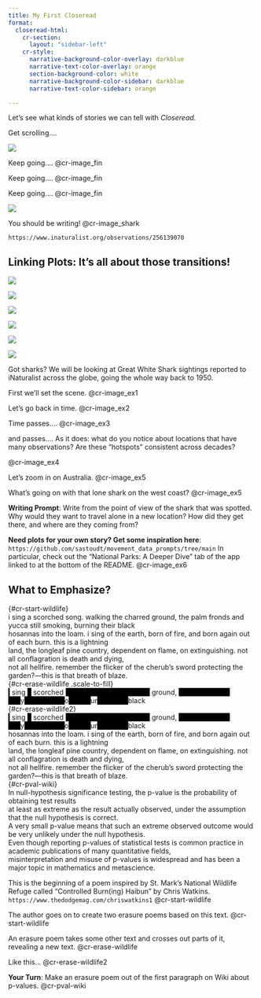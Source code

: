 ```yaml
---
title: My First Closeread
format:
  closeread-html:
    cr-section:
      layout: "sidebar-left"
    cr-style:
      narrative-background-color-overlay: darkblue
      narrative-text-color-overlay: orange
      section-background-color: white
      narrative-background-color-sidebar: darkblue
      narrative-text-color-sidebar: orange

---
```


Let's see what kinds of stories we can tell with *Closeread*.

:::{.cr-section}
Get scrolling....












:::{#cr-image_fin}
![](fin.jpg)
:::

Keep going....
@cr-image_fin













Keep going....
[@cr-image_fin]{scale-by="2"}














Keep going....
[@cr-image_fin]{scale-by="4"}



























:::{#cr-image_shark}
![](shark.jpeg)
:::
You should be writing!
@cr-image_shark

`https://www.inaturalist.org/observations/256139070` 
:::

## **Linking Plots: It's all about those transitions!**

:::{.cr-section}
:::{#cr-image_ex1}
![](shark1.png)
:::

:::{#cr-image_ex2}
![](shark2.png)
:::

:::{#cr-image_ex3}
![](shark3.png)
:::


:::{#cr-image_ex4}
![](shark4.png)
:::

:::{#cr-image_ex5}
![](shark5.png)
:::

:::{#cr-image_ex6}
![](national-parks-map-corrected2.jpg)
:::

Got sharks? We will be looking at Great White Shark sightings reported to iNaturalist across the globe, going the whole way back to 1950.





First we'll set the scene. @cr-image_ex1









Let's go back in time. @cr-image_ex2











Time passes....
 @cr-image_ex3
 












and passes.... As it does: what do you notice about locations that have many observations? Are these "hotspots" consistent across decades?

@cr-image_ex4













Let's zoom in on Australia.
@cr-image_ex5









What's going on with that lone shark on the west coast?
[@cr-image_ex5]{pan-to="50%,50%" scale-by="2"}







**Writing Prompt**: Write from the point of view of the shark that was spotted. Why would they want to travel alone in a new location? How did they get there, and where are they coming from?







**Need plots for your own story? Get some inspiration here**: `https://github.com/sastoudt/movement_data_prompts/tree/main` In particular, check out the "National Parks: A Deeper Dive" tab of the app linked to at the bottom of the README. 
@cr-image_ex6
:::


## **What to Emphasize?**

:::{.cr-section}
| {#cr-start-wildlife}
| i sing a scorched song. walking the charred ground, the palm fronds and yucca still smoking, burning their black
| hosannas into the loam. i sing of the earth, born of fire, and born again out of each burn. this is a lightning
| land, the longleaf pine country, dependent on flame, on extinguishing. not all conflagration is death and dying,
| not all hellfire. remember the flicker of the cherub’s sword protecting the garden?—this is that breath of blaze.

| {#cr-erase-wildlife .scale-to-fill}
| [i]{style="background-color:black;color:black"} sing [a]{style="background-color:black;color:black"} scorched [song. walking the charred]{style="background-color:black;color:black"} ground, [the palm fronds and ]{style="background-color:black;color:black"}y[ucca still sm]{style="background-color:black;color:black"}o[king, b]{style="background-color:black;color:black"}ur[ning their ]{style="background-color:black;color:black"}black



| {#cr-erase-wildlife2}
| [i]{style="background-color:black;color:black"} sing [a]{style="background-color:black;color:black"} scorched [song. walking the charred]{style="background-color:black;color:black"} ground, [the palm fronds and ]{style="background-color:black;color:black"}y[ucca still sm]{style="background-color:black;color:black"}o[king, b]{style="background-color:black;color:black"}ur[ning their ]{style="background-color:black;color:black"}black
| hosannas into the loam. i sing of the earth, born of fire, and born again out of each burn. this is a lightning
| land, the longleaf pine country, dependent on flame, on extinguishing. not all conflagration is death and dying,
| not all hellfire. remember the flicker of the cherub’s sword protecting the garden?—this is that breath of blaze.

| {#cr-pval-wiki}
| In null-hypothesis significance testing, the p-value is the probability of obtaining test results
| at least as extreme as the result actually observed, under the assumption that the null hypothesis is correct.
| A very small p-value means that such an extreme observed outcome would be very unlikely under the null hypothesis.
| Even though reporting p-values of statistical tests is common practice in academic publications of many quantitative fields,
| misinterpretation and misuse of p-values is widespread and has been a major topic in mathematics and metascience.

This is the beginning of a poem inspired by St. Mark's National Wildlife Refuge called "Controlled Burn(ing) Haibun" by Chris Watkins. `https://www.thedodgemag.com/chriswatkins1`
@cr-start-wildlife



The author goes on to create two erasure poems based on this text.
[@cr-start-wildlife]{hlz="1"}





An erasure poem takes some other text and crosses out parts of it, revealing a new text.
@cr-erase-wildlife



Like this...
@cr-erase-wildlife2







**Your Turn**: Make an erasure poem out of the first paragraph on Wiki about p-values.
@cr-pval-wiki

:::

